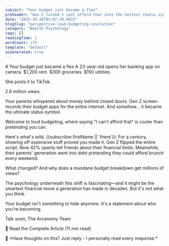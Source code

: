 ```yaml
---
subject: "Your budget just became a flex"
preheader: "Gen Z turned I cant afford that into the hottest status symbol. Heres why that matters for your wallet."
date: "2025-10-28T03:07:29.982Z"
blogSlug: "perspective-loud-budgeting-revolution"
category: "Wealth Psychology"
tags: []
readingTime: 1
wordCount: 178
template: "default"
aiGenerated: true
---
```



<EmailHeader />

<HeroImage src="/images/cover.webp" alt="The Loud Budgeting Revolution: How Gen Z Turned Frugality into Status" />

<TitleSection>
# Your budget just became a flex
</TitleSection>

<MainContentSection>
A 23-year-old opens her banking app on camera. $1,200 rent. $300 groceries. $150 utilities.

She posts it to TikTok.

2.6 million views.

Your parents whispered about money behind closed doors. Gen Z screen-records their budget apps for the entire internet. And somehow... it became the ultimate status symbol.

Welcome to loud budgeting, where saying "I can't afford that" is cooler than pretending you can.

Here's what's wild, {{subscriber.firstName || 'there'}}: For a century, showing off expensive stuff proved you made it. Gen Z flipped the entire script. Now 42% openly tell friends about their financial limits. Meanwhile, their parents' generation went into debt pretending they could afford brunch every weekend.

What changed? And why does a mundane budget breakdown get millions of views?

The psychology underneath this shift is fascinating—and it might be the smartest financial move a generation has made in decades. But it's not what you think.

Your budget isn't something to hide anymore. It's a statement about who you're becoming.

Talk soon,
The Arcanomy Team
</MainContentSection>





<Divider />

<ActionSection>
<EmailButton href="https://arcanomy.com/perspectives/perspective-loud-budgeting-revolution">
  📰 Read the Complete Article (11 min read)
</EmailButton>

<ToolLink
  href="https://arcanomy.com/calculators"
  title="Financial Calculators"
  description="Explore our suite of financial calculators to plan your path to wealth"
/>
</ActionSection>

<ReplySection>
💬 *Have thoughts on this? Just reply - I personally read every response.*
</ReplySection>


